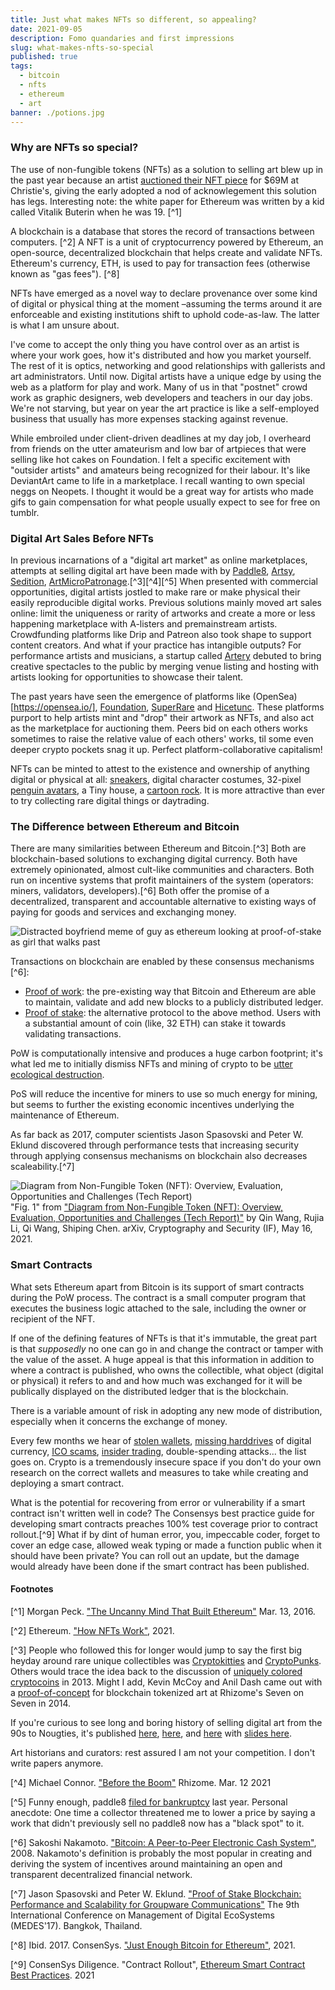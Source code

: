 ```yaml
---
title: Just what makes NFTs so different, so appealing?
date: 2021-09-05
description: Fomo quandaries and first impressions
slug: what-makes-nfts-so-special
published: true
tags:
  - bitcoin
  - nfts
  - ethereum
  - art
banner: ./potions.jpg
---
```


### Why are NFTs so special?

The use of non-fungible tokens (NFTs) as a solution to selling art blew up in the past year because an artist [auctioned their NFT piece](https://www.theverge.com/2021/3/11/22325054/beeple-christies-nft-sale-cost-everydays-69-million) for $69M at Christie's, giving the early adopted a nod of acknowlegement this solution has legs.  Interesting note: the white paper for Ethereum was written by a kid called Vitalik Buterin when he was 19. [^1]

A blockchain is a database that stores the record of transactions between computers. [^2]
A NFT is a unit of cryptocurrency powered by Ethereum, an open-source, decentralized blockchain that helps create and validate NFTs. 
Ethereum's currency, ETH, is used to pay for transaction fees (otherwise known as "gas fees"). [^8]

NFTs have emerged as a novel way to declare provenance over some kind of digital or physical thing at the moment –assuming the terms around it are enforceable and existing institutions shift to uphold code-as-law. The latter is what I am unsure about. 

I've come to accept the only thing you have control over as an artist is where your work goes, how it's distributed and how you market yourself. The rest of it is optics, networking and good relationships with gallerists and art administrators. Until now. Digital artists have a unique edge by using the web as a platform for play and work. Many of us in that "postnet" crowd work as graphic designers, web developers and teachers in our day jobs. We're not starving, but year on year the art practice is like a self-employed business that usually has more expenses stacking against revenue.

While embroiled under client-driven deadlines at my day job, I overheard from friends on the utter amateurism and low bar of artpieces that were selling like hot cakes on Foundation. I felt a specific excitement with "outsider artists" and amateurs being recognized for their labour. It's like DeviantArt came to life in a marketplace. I recall wanting to own special neggs on Neopets. I thought it would be a great way for artists who made gifs to gain compensation for what people usually expect to see for free on tumblr.

### Digital Art Sales Before NFTs

In previous incarnations of a "digital art market" as online marketplaces, attempts at selling digital art have been made with by [Paddle8](https://www.paddle8.com/), [Artsy](https://www.artsy.net/), [Sedition](https://www.seditionart.com/), [ArtMicroPatronage](https://artmicropatronage.org/).[^3][^4][^5] When presented with commercial opportunities, digital artists jostled to make rare or make physical their easily reproducible digital works. Previous solutions mainly moved art sales online: limit the uniqueness or rarity of artworks and create a more or less happening marketplace with A-listers and premainstream artists. Crowdfunding platforms like Drip and Patreon also took shape to support content creators. And what if your practice has intangible outputs? For performance artists and musicians, a startup called [Artery](https://artery.is/) debuted to bring creative spectacles to the public by merging venue listing and hosting with artists looking for opportunities to showcase their talent. 

The past years have seen the emergence of platforms like (OpenSea)[https://opensea.io/], [Foundation](https://foundation.app/), [SuperRare](https://superrare.com/) and [Hicetunc](https://www.hicetnunc.xyz/). These platforms purport to help artists mint and "drop" their artwork as NFTs, and also act as the marketplace for auctioning them. Peers bid on each others works sometimes to raise the relative value of each others' works, til some even deeper crypto pockets snag it up. Perfect platform-collaborative capitalism!

NFTs can be minted to attest to the existence and ownership of anything digital or physical at all: [sneakers](https://www.gq.com/story/nft-fashion-sneakers), digital character costumes, 32-pixel [penguin avatars](https://www.nft-stats.com/collection/32px-penguins), a Tiny house, a [cartoon rock](https://nypost.com/2021/08/25/someone-actually-paid-1-3m-for-an-nft-cartoon-rock/). It is more attractive than ever to try collecting rare digital things or daytrading.

### The Difference between Ethereum and Bitcoin

There are many similarities between Ethereum and Bitcoin.[^3]
Both are blockchain-based solutions to exchanging digital currency.
Both have extremely opinionated, almost cult-like communities and characters.
Both run on incentive systems that profit maintainers of the system (operators: miners, validators, developers).[^6]
Both offer the promise of a decentralized, transparent and accountable alternative to existing ways of paying for goods and services and exchanging money.

![Distracted boyfriend meme of guy as ethereum looking at proof-of-stake as girl that walks past](https://miro.medium.com/max/1400/1*0rp0wyuGgrnzf9M99ZxH1w.jpeg)

Transactions on blockchain are enabled by these consensus mechanisms [^6]:

- [Proof of work](https://ethereum.org/en/developers/docs/consensus-mechanisms/pow/): the pre-existing way that Bitcoin and Ethereum are able to maintain, validate and add new blocks to a publicly distributed ledger.
- [Proof of stake](https://ethereum.org/en/developers/docs/consensus-mechanisms/pos/): the alternative protocol to the above method. Users with a substantial amount of coin (like, 32 ETH) can stake it towards validating transactions.

PoW is computationally intensive and produces a huge carbon footprint; it's what led me to initially dismiss NFTs and mining of crypto to be [utter ecological destruction](https://www.wired.com/story/nfts-hot-effect-earth-climate/).

PoS will reduce the incentive for miners to use so much energy for mining, but seems to further the existing economic incentives underlying the maintenance of Ethereum.

As far back as 2017, computer scientists Jason Spasovski and Peter W. Eklund discovered through performance tests that increasing security through applying consensus mechanisms on blockchain also decreases scaleability.[^7]

![Diagram from Non-Fungible Token (NFT): Overview, Evaluation, Opportunities and Challenges (Tech Report)](nft-diagram.png)
"Fig. 1" from ["Diagram from Non-Fungible Token (NFT): Overview, Evaluation, Opportunities and Challenges (Tech Report)"](https://arxiv.org/pdf/2105.07447.pdf) by Qin Wang, Rujia Li, Qi Wang, Shiping Chen.  arXiv, Cryptography and Security (IF), May 16, 2021.

### Smart Contracts

What sets Ethereum apart from Bitcoin is its support of smart contracts during the PoW process.
The contract is a small computer program that executes the business logic attached to the sale, including the owner or recipient of the NFT.

If one of the defining features of NFTs is that it's immutable, the great part is that *supposedly* no one can go in and change the contract or tamper with the value of the asset. A huge appeal is that this information in addition to where a contract is published, who owns the collectible, what object (digital or physical) it refers to and and how much was exchanged for it will be publically displayed on the distributed ledger that is the blockchain.

There is a variable amount of risk in adopting any new mode of distribution, especially when it concerns the exchange of money. 

Every few months we hear of [stolen wallets](https://cryptopotato.com/how-i-lost-80000-worth-of-ethereum-in-2-minutes/), [missing harddrives](https://www.cbc.ca/news/canada/nova-scotia/quadriga-mystery-deepens-with-little-evidence-of-cold-wallets-containing-250m-1.5011573) of digital currency, [ICO scams](https://nakedsecurity.sophos.com/2020/06/18/crypto-founder-admits-25-million-ico-backed-by-celebrities-was-a-scam/), [insider trading](https://www.artnews.com/art-news/news/insider-trading-nft-marketplaces-regulation-1234604209/), double-spending attacks... the list goes on. Crypto is a tremendously insecure space if you don't do your own research on the correct wallets and measures to take while creating and deploying a smart contract.

What is the potential for recovering from error or vulnerability if a smart contract isn't written well in code? 
The Consensys best practice guide for developing smart contracts preaches 100% test coverage prior to contract rollout.[^9] What if by dint of human error, you, impeccable coder, forget to cover an edge case, allowed weak typing or made a function public when it should have been private? You can roll out an update, but the damage would already have been done if the smart contract has been published.

#### Footnotes

[^1] Morgan Peck. ["The Uncanny Mind That Built Ethereum"](https://www.wired.com/2016/06/the-uncanny-mind-that-built-ethereum/) Mar. 13, 2016.

[^2] Ethereum. ["How NFTs Work"](https://ethereum.org/en/nft/#how-nfts-work), 2021.

[^3] People who followed this for longer would jump to say the first big heyday around rare unique collectibles was [Cryptokitties](https://www.cryptokitties.co/) and [CryptoPunks](https://github.com/larvalabs/cryptopunks). Others would trace the idea back to the discussion of [uniquely colored cryptocoins](https://www.coindesk.com/markets/2013/06/14/colored-coins-paint-sophisticated-future-for-bitcoin/) in 2013. Might I add, Kevin McCoy and Anil Dash came out with a [proof-of-concept]() for blockchain tokenized art at Rhizome's Seven on Seven in 2014.

If you're curious to see long and boring history of selling digital art from the 90s to Nougties, it's published [here](https://books.google.ca/books?id=a4-kDwAAQBAJ&pg=PA111&lpg=PA111&dq=%22the+commodification+of+net+art%22+jennifer+chan&source=bl&ots=VK3-cVe-1k&sig=ACfU3U0qhSRvwz8s71bk6zLC1fauUENiJg&hl=en&sa=X&ved=2ahUKEwj3l-Wp_JzzAhW5MVkFHbCbDzMQ6AF6BAgLEAM#v=onepage&q=%22the%20commodification%20of%20net%20art%22%20jennifer%20chan), [here](http://www.linkartcenter.eu/public/editions/Mary_Meixner_ed_mm_netart_Link_Editions_2019.pdf), and [here](https://www.academia.edu/2541835/From_Browser_to_Gallery_and_Back_The_Commodification_of_Net_Art_1990-2010) with [slides here](https://www.slideshare.net/jenninat0r/the-commodification-of-net-art).

Art historians and curators: rest assured I am not your competition. I don't write papers anymore.

[^4] Michael Connor. ["Before the Boom"](https://rhizome.org/editorial/2021/mar/12/before-the-boom/) Rhizome. Mar. 12 2021


[^5] Funny enough, paddle8 [filed for bankruptcy](https://news.artnet.com/art-world/paddle8-bankruptcy-1806951) last year. 
Personal anecdote: One time a collector threatened me to lower a price by saying a work that didn't previously sell no paddle8 now has a "black spot" to it.

[^6] Sakoshi Nakamoto. ["Bitcoin: A Peer-to-Peer Electronic Cash System"](https://nakamotoinstitute.org/bitcoin/), 2008.
Nakamoto's definition is probably the most popular in creating and deriving the system of incentives around maintaining an open and transparent decentralized financial network.

[^7] Jason Spasovski and Peter W. Eklund. ["Proof of Stake Blockchain: Performance and Scalability for Groupware Communications"](https://www.researchgate.net/publication/320020915_Proof_of_Stake_Blockchain_Performance_and_Scalability_for_Groupware_Communications) The 9th International Conference on Management of Digital EcoSystems (MEDES'17). Bangkok, Thailand.

[^8] Ibid. 2017.
ConsenSys. ["Just Enough Bitcoin for Ethereum"](https://media.consensys.net/time-sure-does-fly-ed4518792679), 2021.

[^9] ConsenSys Diligence. "Contract Rollout", [Ethereum Smart Contract Best Practices](https://consensys.github.io/smart-contract-best-practices/software_engineering/#contract-rollout). 2021

